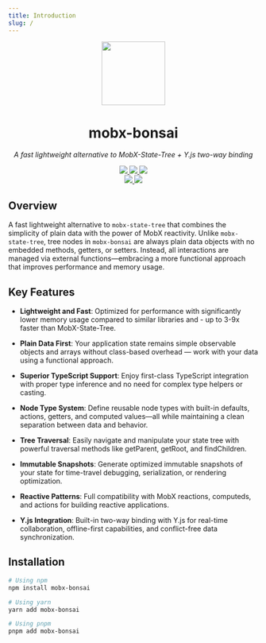 ```yaml
---
title: Introduction
slug: /
---
```


<p align="center">
  <img src="https://github.com/xaviergonz/mobx-bonsai/raw/master/logo.png" height="128" />
  <h1 align="center">mobx-bonsai</h1>
</p>
<p align="center">
  <i>A fast lightweight alternative to MobX-State-Tree + Y.js two-way binding</i>
</p>

<p align="center">
  <a aria-label="NPM version" href="https://www.npmjs.com/package/mobx-bonsai">
    <img src="https://img.shields.io/npm/v/mobx-bonsai.svg?style=for-the-badge&logo=npm&labelColor=333" />
  </a>
  <a aria-label="License" href="./LICENSE">
    <img src="https://img.shields.io/npm/l/mobx-bonsai.svg?style=for-the-badge&labelColor=333" />
  </a>
  <a aria-label="Types" href="./packages/lib/tsconfig.json">
    <img src="https://img.shields.io/npm/types/mobx-bonsai.svg?style=for-the-badge&logo=typescript&labelColor=333" />
  </a>
  <br />
  <a aria-label="CI" href="https://github.com/xaviergonz/mobx-bonsai/actions/workflows/main.yml">
    <img src="https://img.shields.io/github/actions/workflow/status/xaviergonz/mobx-bonsai/main.yml?branch=master&label=CI&logo=github&style=for-the-badge&labelColor=333" />
  </a>
  <a aria-label="Codecov" href="https://codecov.io/gh/xaviergonz/mobx-bonsai">
    <img src="https://img.shields.io/codecov/c/github/xaviergonz/mobx-bonsai?token=6MLRFUBK8V&label=codecov&logo=codecov&style=for-the-badge&labelColor=333" />
  </a>
</p>

## Overview

A fast lightweight alternative to `mobx-state-tree` that combines the simplicity of plain data with the power of MobX reactivity. Unlike `mobx-state-tree`, tree nodes in `mobx-bonsai` are always plain data objects with no embedded methods, getters, or setters. Instead, all interactions are managed via external functions—embracing a more functional approach that improves performance and memory usage.

## Key Features

- **Lightweight and Fast**: Optimized for performance with significantly lower memory usage compared to similar libraries and - up to 3-9x faster than MobX-State-Tree.

- **Plain Data First**: Your application state remains simple observable objects and arrays without class-based overhead — work with your data using a functional approach.

- **Superior TypeScript Support**: Enjoy first-class TypeScript integration with proper type inference and no need for complex type helpers or casting.

- **Node Type System**: Define reusable node types with built-in defaults, actions, getters, and computed values—all while maintaining a clean separation between data and behavior.

- **Tree Traversal**: Easily navigate and manipulate your state tree with powerful traversal methods like getParent, getRoot, and findChildren.

- **Immutable Snapshots**: Generate optimized immutable snapshots of your state for time-travel debugging, serialization, or rendering optimization.

- **Reactive Patterns**: Full compatibility with MobX reactions, computeds, and actions for building reactive applications.

- **Y.js Integration**: Built-in two-way binding with Y.js for real-time collaboration, offline-first capabilities, and conflict-free data synchronization.

## Installation

```bash
# Using npm
npm install mobx-bonsai

# Using yarn
yarn add mobx-bonsai

# Using pnpm
pnpm add mobx-bonsai
```
